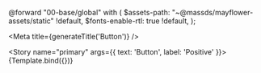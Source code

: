 
@forward "00-base/global" with (
  $assets-path: "~@massds/mayflower-assets/static" !default,
  $fonts-enable-rtl: true !default,
);


<Meta title={generateTitle('Button')} />


<Story name="primary" args={{
    text: 'Button',
    label: 'Positive'
}}>
  {Template.bind({})}
</Story>
